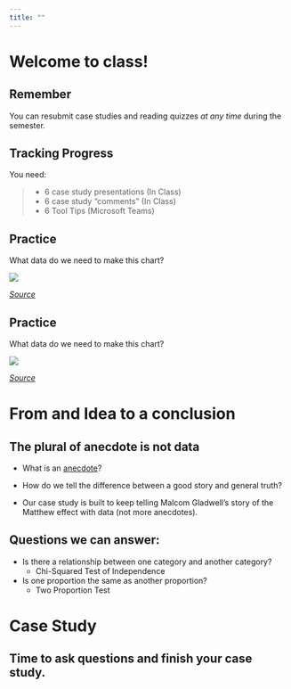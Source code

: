 ```yaml
---
title: ""
---
```


# Welcome to class! {data-background=#f7d754}

## Remember

You can resubmit case studies and reading quizzes *at any time* during the semester.

## Tracking Progress

You need:

> - 6 case study presentations (In Class)
> - 6 case study "comments" (In Class)
> - 6 Tool Tips (Microsoft Teams)

## Practice

What data do we need to make this chart?

![](images/tidydata/hickey-starwars-21.png)

[*Source*](https://fivethirtyeight.com/features/star-wars-killed-a-universe-to-save-the-galaxy/)

## Practice 

What data do we need to make this chart?

![](images/tidydata/hickey-starwarssabers-2.png)

[*Source*](https://fivethirtyeight.com/features/every-color-of-every-lightsaber-in-star-wars-in-one-chart/)

# From and Idea to a conclusion {data-background=#f7d754}

## The plural of anecdote is not data

- What is an [anecdote](https://www.google.com/search?q=anecdote&oq=anecdote&aqs=chrome..69i57j69i60.1926j0j4&sourceid=chrome&ie=UTF-8)?

- How do we tell the difference between a good story and general truth?

- Our case study is built to keep telling Malcom Gladwell's story of the Matthew effect with data (not more anecdotes).

## Questions we can answer:

- Is there a relationship between one category and another category?
  - Chi-Squared Test of Independence
- Is one proportion the same as another proportion?
  - Two Proportion Test

# Case Study {data-background=#f7d754}

## Time to ask questions and finish your case study.